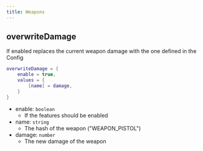 ```yaml
---
title: Weapons
---
```



## overwriteDamage
If enabled replaces the current weapon damage with the one defined in the Config
```lua filename="config.lua" showLineNumbers
overwriteDamage = {
    enable = true,
    values = {
        [name] = damage,
    }
}
```
- enable: `boolean`
  - If the features should be enabled
- name: `string`
  - The hash of the weapon ("WEAPON_PISTOL")
- damage: `number`
  - The new damage of the weapon
